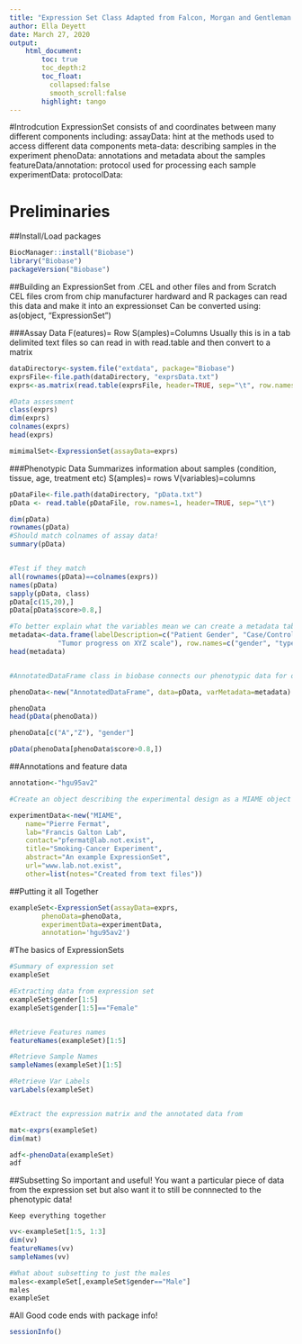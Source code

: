 ```yaml
---
title: "Expression Set Class Adapted from Falcon, Morgan and Gentleman 2007"
author: Ella Deyett
date: March 27, 2020
output: 	
	html_document:
		toc: true
		toc_depth:2 
		toc_float: 
		  collapsed:false
		  smooth_scroll:false
		highlight: tango
---
```


#Introdcution
	ExpressionSet consists of and coordinates between many different components including:
		assayData: hint at the methods used to access different data components 
		meta-data: describing samples in the experiment 
		phenoData: annotations and metadata about the samples 
		featureData/annotation: protocol used for processing each sample 
		experimentData:
		protocolData:

# Preliminaries 
##Install/Load packages
```r
BiocManager::install("Biobase")
library("Biobase")
packageVersion("Biobase")
```

##Building an ExpressionSet from .CEL and other files and from Scratch
	CEL files crom from chip manufacturer hardward and R packages can read this data and make it into an expressionset 
			Can be converted using: as(object, "ExpressionSet")

###Assay Data
	F(eatures)= Row
	S(amples)=Columns
	Usually this is in a tab delimited text files so can read in with read.table and then convert to a matrix
```r
dataDirectory<-system.file("extdata", package="Biobase")
exprsFile<-file.path(dataDirectory, "exprsData.txt")
exprs<-as.matrix(read.table(exprsFile, header=TRUE, sep="\t", row.names=1, as.is=TRUE))

#Data assessment
class(exprs)
dim(exprs)
colnames(exprs)
head(exprs)

mimimalSet<-ExpressionSet(assayData=exprs)
```

###Phenotypic Data
	Summarizes information about samples (condition, tissue, age, treatment etc)
		S(amples)= rows
		V(variables)=columns

```r
pDataFile<-file.path(dataDirectory, "pData.txt")
pData <- read.table(pDataFile, row.names=1, header=TRUE, sep="\t")

dim(pData)
rownames(pData)
#Should match colnames of assay data!
summary(pData)


#Test if they match 
all(rownames(pData)==colnames(exprs))
names(pData)
sapply(pData, class)
pData[c(15,20),]
pData[pData$score>0.8,]

#To better explain what the variables mean we can create a metadata table
metadata<-data.frame(labelDescription=c("Patient Gender", "Case/Control status", 
			"Tumor progress on XYZ scale"), row.names=c("gender", "type", "score"))
head(metadata)


#AnnotatedDataFrame class in biobase connects our phenotypic data for our metadata

phenoData<-new("AnnotatedDataFrame", data=pData, varMetadata=metadata)

phenoData
head(pData(phenoData))

phenoData[c("A","Z"), "gender"]

pData(phenoData[phenoData$score>0.8,])

```

##Annotations and feature data
	
```r
annotation<-"hgu95av2"

#Create an object describing the experimental design as a MIAME object

experimentData<-new("MIAME", 
	name="Pierre Fermat", 
	lab="Francis Galton Lab", 
	contact="pfermat@lab.not.exist", 
	title="Smoking-Cancer Experiment", 
	abstract="An example ExpressionSet", 
	url="www.lab.not.exist", 
	other=list(notes="Created from text files"))


```


##Putting it all Together
```r
exampleSet<-ExpressionSet(assayData=exprs, 
		phenoData=phenoData,
		experimentData=experimentData,
		annotation='hgu95av2')


```

#The basics of ExpressionSets
```r
#Summary of expression set
exampleSet

#Extracting data from expression set
exampleSet$gender[1:5]
exampleSet$gender[1:5]=="Female"


#Retrieve Features names
featureNames(exampleSet)[1:5]

#Retrieve Sample Names
sampleNames(exampleSet)[1:5]

#Retrieve Var Labels
varLabels(exampleSet)


#Extract the expression matrix and the annotated data from 

mat<-exprs(exampleSet)
dim(mat)

adf<-phenoData(exampleSet)
adf


```

##Subsetting
	So important and useful! You want a particular piece of data from the expression set but also want it to still be connnected to the phenotypic data! 

	Keep everything together
```r
vv<-exampleSet[1:5, 1:3]
dim(vv)
featureNames(vv)
sampleNames(vv)

#What about subsetting to just the males
males<-exampleSet[,exampleSet$gender=="Male"]
males
exampleSet

```

#All Good code ends with package info!
```r
sessionInfo()

```
